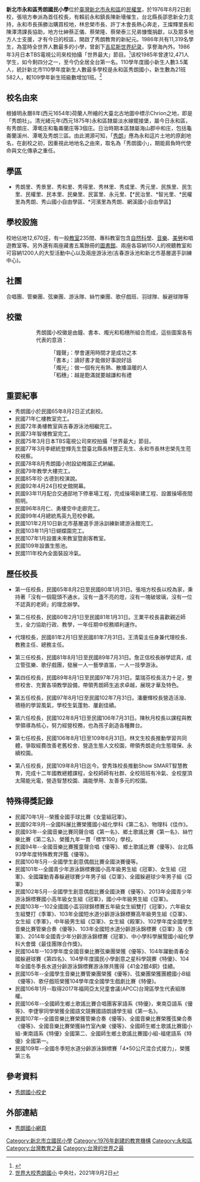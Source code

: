 {{overly detailed|time=2018-03-20T12:12:52+00:00}}
{{Trivia|time=2019-02-19T16:06:50+00:00}}
{{NoteTA
| G1=Games
| 1 = zh-cn:吉尼斯世界纪录;zh-tw:金氏世界紀錄; zh-hk:健力士世界紀錄; zh-sg:健力士世界记录;
}}
{{Infobox School
|logo =
|name=新北市立秀朗國民小學 
|other_name=New Taipei Municipal Xiulang Elementary School
|image=Xiulang Elementary School 2021-05-09.jpg
|motto=
|established=1976年
|type=市立[[國民小學|國民小學]]
|district=[[新北市|新北市]][[永和區|永和區]]
|principal=[[曾秀珠_(台灣)|曾秀珠]]
|grades=國小六級
|location={{flagicon|TWN}}[[新北市|新北市]][[永和區|永和區]]得和路202號
|tel=
|fax=
|website=[http://www.hles.ntpc.edu.tw/ www.hles.ntpc.edu.tw]
|magazine=秀朗校刊(現已改為電子校刊)<br>秀朗兒童報（已停刊）<br>親子橋
}}

'''新北市永和區秀朗國民小學'''位於[[臺灣|臺灣]][[新北市|新北市]][[永和區|永和區]]的[[民權里|民權里]]，於1976年8月2日創校，張培方奉派為首任校長，有賴前永和鎮長陳新墻催生，台北縣長邵恩新全力支持，永和市長孫勝治購買校地，林忠榮市長、許丁木會長熱心奔走，王燦輝里長和陳澤清課長協助，地方仕紳蔡正儀、蔡榮隆、蔡榮泰三兄弟慷慨捐獻，以及眾多地方人士支援，才有今日的校區，開啟了秀朗教育的新紀元。1986年共有11,319名學生，為當時全世界人數最多的小學，曾創下[[吉尼斯世界纪录|吉尼斯世界纪录]]，享譽海內外。1986年3月日本TBS電視公司來校拍攝「世界最大」節目。<ref>{{Cite web |url = http://www.hles.ntpc.edu.tw/editor_model/u_editor_v1.asp?id={3E9CEC7A-451A-4D75-AB34-F0FFA5280CC7} |title = 秀朗國小校史 }}</ref>该校1985年曾達12,471人学生，如今剩四分之一，至今仍全居全台第一名。110學年度國小新生人數3.5萬人，統計新北市110學年度新生人數最多學校是永和區秀朗國小，新生數為21班582人，較109學年新生班級數增加1班。<ref>[https://www.cna.com.tw/news/aloc/202109020312.aspx 世界大校秀朗國小] {{Wayback|url=https://www.cna.com.tw/news/aloc/202109020312.aspx |date=20211002230801 }}中央社，2021年9月2日</ref>

== 校名由來 ==
根據明永曆8年(西元1654年)荷蘭人所繪的大臺北古地圖中標示Chrion之地，即是「秀朗社」。清光緒元年(西元1875年)永和區隸屬淡水線擺接堡，屬今日永和區，有秀朗庄、潭墘庄和龜崙蘭庄等3個庄。日治時期本區隸屬海山郡中和庄，包括龜崙蘭溪州、潭墘及秀朗三區。由此溯源可知，「[[秀朗|秀朗]]」應為永和這片土地的原創地名，在創校之初，因重視此地地名之由來，取名為「秀朗國小」，期能肩負時代使命與文化傳承之重任。

== 學區 ==
*秀朗里、秀景里、秀和里、秀得里、秀林里、秀成里、秀元里、民族里、民生里、民權里、民本里、民樂里、民富里、永元里、【*民治里、*智光里、*民權里為秀朗、秀山國小自由學區、*河濱里為秀朗、網溪國小自由學區】

==學校設施==
校地佔地12,670[[坪|坪]]，有一般[[教室|教室]]235間、專科教室包含[[自然|自然]][[科學|科學]]、[[音樂|音樂]]、[[美勞|美勞]]和唱遊教室等。另外還有兩座藏書五萬餘冊的[[圖書館|圖書館]]、兩座各容納150人的視聽教室和可容納1200人的大型活動中心以及兩座游泳池(吉春游泳池和新北市基層選手訓練中心)。


==社團==
合唱團、管樂團、弦樂團、游泳隊、絲竹樂團、歌仔戲班、羽球隊、躲避球隊等


==校徽==

::秀朗國小校徽是由鐘、書本、燭光和稻穗所組合而成，這些圖案各有代表的意涵：
:::「鐘聲」：學會運用時間才是成功之本
:::「書本」：讀好書才能做好事說好話
:::「燭光」：做一個有光有熱、散播溫暖的人
:::「稻穗」：越是飽滿就要越謙和有禮

== 重要紀事 ==
*秀朗國小於民國65年8月2日正式創校。
*民國71年仁樓教室完工。
*民國72年勇樓教室與吉春游泳池相繼完工。
*民國73年智樓教室完工。
*民國75年3月日本TBS電視公司來校拍攝「世界最大」節目。
*民國77年3月李總統登輝先生暨臺北縣長林豐正先生、永和市長林忠榮先生蒞校視察。
*民國78年8月秀朗國小附設幼稚園正式納編。
*民國79年教學大樓完工。
*民國85年珍‧古德到校演說。
*民國92年4月24日校史館開幕。
*民國93年11月配合交通部地下停車場工程，完成操場新建工程、設置操場夜間照明。
*民國96年8月仁、勇樓空中走廊完工。
*民國99年4月總統馬英九蒞校參觀。
*民國101年2月10日新北市基層選手游泳訓練新建游泳館完工。
*民國103年11月1日蝴蝶園完工。
*民國107年1月設置未來教室暨創客教室。
*民國109年設置生態池。
*民國111年校內全面裝設冷氣。

==歷任校長==
*第一任校長，民國65年8月2日至民國80年1月31日。張培方校長以校為家，秉持著「沒有一個龍頭不通水，沒有一盞不亮的燈，沒有一塊破玻璃，沒有一位不認真的老師」的理念辦學。

*第二任校長，民國80年2月1日至民國81年1月31日。王業平校長喜歡親近師生，全力協助行政、教學，一年任期中校務順利運作。

*代理校長，民國81年2月1日至民國81年7月31日。王清菊主任身兼代理校長、教務主任、總務主任。

*第三任校長，民國81年8月1日至民國89年7月31日。詹正信校長辦學認真，成立管弦樂、歌仔戲團，發展一人一藝學直笛，一人一技學游泳。

*第四任校長，民國89年8月1日至民國97年7月31日。葉瑞芬校長活力十足，整修校舍、充實各項教學設備，帶領秀朗師生追求卓越，展現才華及特色。

*第五任校長，民國97年8月1日至民國102年7月31日。潘慶輝校長營造活潑、積極的學習風氣，學校生氣蓬勃、屢創佳績。

*第六任校長，民國102年8月1日至民國106年7月31日。陳秋月校長以課程與教學領導為核心，努力經營校務，也為孩子創造各種舞台。

*第七任校長，民國106年8月1日至109年6月31日。林文生校長推動學習共同體，爭取經費改善老舊校舍、營造生態人文校園，帶領秀朗走向生態環保、永續校園。

*第八任校長，民國109年8月1日迄今。曾秀珠校長推動Show SMART智慧教育，完成十二年國教總體課程，全校師師有社群、全校班班有冷氣、全校屋頂太陽能光電，營造智慧校園、識能學用、友善多元的校園。

==特殊得獎記錄==
*民國70年1月--榮獲全國手球比賽《女童組冠軍》。
*民國92年9月--全國科展比賽榮獲國小組化學科《第二名》、物理科《佳作》。
*民國93年--全國音樂比賽同聲合唱《第一名》、鄉土歌謠比賽《第一名》、絲竹樂比賽《第二名》、榮獲九年一貫「標竿100」學校。
*民國94年--全國音樂比賽獲童聲合唱《優等》、鄉土歌謠比賽《優等》、台北縣93學年度特殊教育評鑑《優等》。
*民國100年5月--全國學生創意偶戲比賽全國決賽優等。
*民國101年--全國青少年游泳錦標賽國小高年級男生組《冠軍》、女生組《冠軍》、全國躍動青春躲避球賽少年男子組《亞軍》、全國躲避球少年男子組《亞軍》
*民國102年5月--全國學生創意偶戲比賽全國決賽《優等》、2013年全國青少年游泳錦標賽國小高年級女生組《冠軍》，國小中年級男生組《亞軍》。
*民國103年--102全國國小盃羽球錦標賽五年級女生組雙打《冠軍》，六年級女生組雙打《季軍》、103年全國短水道分齡游泳錦標賽高年級男生組《亞軍》、女生組《季軍》，中年級男生組《亞軍》、女生組《殿軍》、102學年度全國學生音樂比賽管樂合奏《優等》、103年全國短水道分齡游泳錦標賽《亞軍》及《季軍》、2014年全國青少年分齡游泳錦標賽《冠軍》、中小學科學展覽國小組化學科大會獎《最佳團隊合作獎》。
*民國104年--103學年度全國音樂比賽弦樂團榮獲《優等》、104年躍動青春全國躲避球賽《第四名》、104學年度國民小學創意之星科學競賽《特優》、104年全國冬季長水道分齡游泳錦標賽游泳隊共獲得《41金2銀4銅》佳績。
*民國105年--全國學生音樂比賽管樂團榮獲《優等》、弦樂團榮獲團體國小B組《優等》、歌仔戲班榮獲104學年度全國學生戲劇比賽《特優》。
*民國106年1月--取得2017年福岡亞太兒童會議(APCC)台灣區學生代表組隊權。
*民國106年--全國師生鄉土歌謠比賽合唱團客家語系《特優》，東南亞語系《優等》、李倢寧同學榮獲全國語文競賽國語朗讀學生組《第一名》。
*民國107年--全國音樂比賽榮獲管樂合奏《優等》、全國音樂比賽榮獲弦樂合奏《優等》、全國音樂比賽榮獲絲竹室內樂《優等》、全國師生鄉土歌謠比賽國小組-東南語系《特優》全國第二、全國師生鄉土歌謠比賽國小組-福佬語系《特優》全國第一。
*民國109年--全國冬季短水道分齡游泳錦標賽「4*50公尺混合式接力」，榮獲第三名

==參考資料==
{{reflist}}
*[https://web.archive.org/web/20190822124015/http://www.hles.ntpc.edu.tw/editor_model/u_editor_v1.asp?id=%7B3E9CEC7A-451A-4D75-AB34-F0FFA5280CC7%7D 秀朗國小校史]

==外部連結==
*[https://web.archive.org/web/20120617195040/http://www.hles.ntpc.edu.tw/ 秀朗國小網頁]

{{新北市國民中小學}}
[[Category:新北市立國民小學|Category:新北市立國民小學]]
[[Category:1976年創建的教育機構|Category:1976年創建的教育機構]]
[[Category:永和區|Category:永和區]]
[[Category:台灣教育之最|Category:台灣教育之最]]
[[Category:台灣的世界之最|Category:台灣的世界之最]]